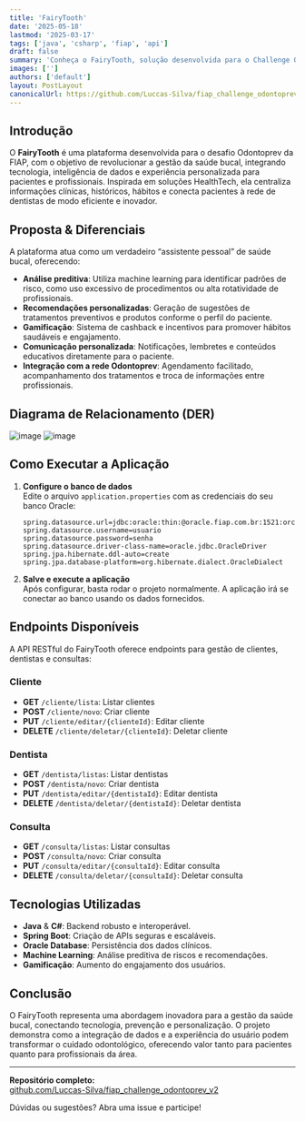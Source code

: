 ```yaml
---
title: 'FairyTooth'
date: '2025-05-18'
lastmod: '2025-03-17'
tags: ['java', 'csharp', 'fiap', 'api']
draft: false
summary: 'Conheça o FairyTooth, solução desenvolvida para o Challenge Odontoprev: uma plataforma inteligente que integra dados clínicos, recomendações personalizadas, gamificação e integração com a rede de dentistas, promovendo prevenção e eficiência na gestão da saúde bucal.'
images: ['']
authors: ['default']
layout: PostLayout
canonicalUrl: https://github.com/Luccas-Silva/fiap_challenge_odontoprev_v2
---
```


## Introdução

O **FairyTooth** é uma plataforma desenvolvida para o desafio Odontoprev da FIAP, com o objetivo de revolucionar a gestão da saúde bucal, integrando tecnologia, inteligência de dados e experiência personalizada para pacientes e profissionais. Inspirada em soluções HealthTech, ela centraliza informações clínicas, históricos, hábitos e conecta pacientes à rede de dentistas de modo eficiente e inovador.

<TOCInline toc={props.toc} exclude="Introdução" />

## Proposta & Diferenciais

A plataforma atua como um verdadeiro “assistente pessoal” de saúde bucal, oferecendo:

- **Análise preditiva**: Utiliza machine learning para identificar padrões de risco, como uso excessivo de procedimentos ou alta rotatividade de profissionais.
- **Recomendações personalizadas**: Geração de sugestões de tratamentos preventivos e produtos conforme o perfil do paciente.
- **Gamificação**: Sistema de cashback e incentivos para promover hábitos saudáveis e engajamento.
- **Comunicação personalizada**: Notificações, lembretes e conteúdos educativos diretamente para o paciente.
- **Integração com a rede Odontoprev**: Agendamento facilitado, acompanhamento dos tratamentos e troca de informações entre profissionais.

## Diagrama de Relacionamento (DER)

![image](https://github.com/user-attachments/assets/684c9e4d-141f-4fe4-89cc-6e088574758b)
![image](https://github.com/user-attachments/assets/64a41d1e-612f-4e95-ae2a-d8807e5e7cb6)

## Como Executar a Aplicação

1. **Configure o banco de dados**  
   Edite o arquivo `application.properties` com as credenciais do seu banco Oracle:

   ```properties
   spring.datasource.url=jdbc:oracle:thin:@oracle.fiap.com.br:1521:orcl
   spring.datasource.username=usuario
   spring.datasource.password=senha
   spring.datasource.driver-class-name=oracle.jdbc.OracleDriver
   spring.jpa.hibernate.ddl-auto=create
   spring.jpa.database-platform=org.hibernate.dialect.OracleDialect
   ```

2. **Salve e execute a aplicação**  
   Após configurar, basta rodar o projeto normalmente. A aplicação irá se conectar ao banco usando os dados fornecidos.

## Endpoints Disponíveis

A API RESTful do FairyTooth oferece endpoints para gestão de clientes, dentistas e consultas:

### Cliente

- **GET** `/cliente/lista`: Listar clientes
- **POST** `/cliente/novo`: Criar cliente
- **PUT** `/cliente/editar/{clienteId}`: Editar cliente
- **DELETE** `/cliente/deletar/{clienteId}`: Deletar cliente

### Dentista

- **GET** `/dentista/listas`: Listar dentistas
- **POST** `/dentista/novo`: Criar dentista
- **PUT** `/dentista/editar/{dentistaId}`: Editar dentista
- **DELETE** `/dentista/deletar/{dentistaId}`: Deletar dentista

### Consulta

- **GET** `/consulta/listas`: Listar consultas
- **POST** `/consulta/novo`: Criar consulta
- **PUT** `/consulta/editar/{consultaId}`: Editar consulta
- **DELETE** `/consulta/deletar/{consultaId}`: Deletar consulta

## Tecnologias Utilizadas

- **Java** & **C#**: Backend robusto e interoperável.
- **Spring Boot**: Criação de APIs seguras e escaláveis.
- **Oracle Database**: Persistência dos dados clínicos.
- **Machine Learning**: Análise preditiva de riscos e recomendações.
- **Gamificação**: Aumento do engajamento dos usuários.

## Conclusão

O FairyTooth representa uma abordagem inovadora para a gestão da saúde bucal, conectando tecnologia, prevenção e personalização. O projeto demonstra como a integração de dados e a experiência do usuário podem transformar o cuidado odontológico, oferecendo valor tanto para pacientes quanto para profissionais da área.

---

**Repositório completo:**  
[github.com/Luccas-Silva/fiap_challenge_odontoprev_v2](https://github.com/Luccas-Silva/fiap_challenge_odontoprev_v2)

Dúvidas ou sugestões? Abra uma issue e participe!
